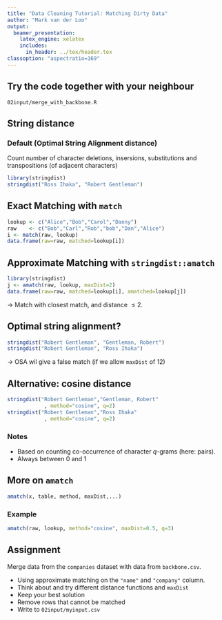 ```yaml
---
title: "Data Cleaning Tutorial: Matching Dirty Data"
author: "Mark van der Loo"
output:
  beamer_presentation:
    latex_engine: xelatex
    includes:
      in_header: ../tex/header.tex
classoption: "aspectratio=169"
---
```


## Try the code together with your neighbour

\centering\huge
`02input/merge_with_backbone.R`


## String distance

### Default (Optimal String Alignment distance)

Count number of character deletions, insersions, substitutions and 
transpositions (of adjacent characters)
```r
library(stringdist)
stringdist("Ross Ihaka", "Robert Gentleman")
```


## Exact Matching with `match`

```r
lookup <- c("Alice","Bob","Carol","Danny")
raw    <- c("Bob","Carl","Rob","bob","Dan","Alice")
i <- match(raw, lookup)
data.frame(raw=raw, matched=lookup[i])
```

## Approximate Matching with `stringdist::amatch`

```r
library(stringdist)
j <- amatch(raw, lookup, maxDist=2)
data.frame(raw=raw, matched=lookup[i], amatched=lookup[j])
```

$\to$ Match with closest match, and distance $\leq 2$.

## Optimal string alignment?

```r
stringdist("Robert Gentleman", "Gentleman, Robert")
stringdist("Robert Gentleman", "Ross Ihaka")
```

$\to$ OSA wil give a false match (if we allow `maxDist` of 12)


## Alternative: cosine distance 

```r
stringdist("Robert Gentleman","Gentleman, Robert"
            , method="cosine", q=2)
stringdist("Robert Gentleman","Ross Ihaka"
            , method="cosine", q=2)
```

### Notes
- Based on counting co-occurrence of character $q$-grams (here: pairs).
- Always between 0 and 1



## More on `amatch`

```r
amatch(x, table, method, maxDist,...)
```

\begin{tabular}{ll}
\texttt{x}      & character data to be matched\\
\texttt{table}  & the lookup table with clean values\\
\texttt{method} & string distance type\\
\texttt{maxDist}& Maximum distance allowed (depends on \texttt{"method"}!)\\
\texttt{...}    & Extra options depending on \texttt{"method"}
\end{tabular}

### Example

```r
amatch(raw, lookup, method="cosine", maxDist=0.5, q=3)
```



## Assignment

Merge data from the `companies` dataset with data from `backbone.csv`.

- Using approximate matching on the `"name"` and `"company"` column.
- Think about and try different distance functions and `maxDist`
- Keep your best solution
- Remove rows that cannot be matched
- Write to `02input/myinput.csv`









